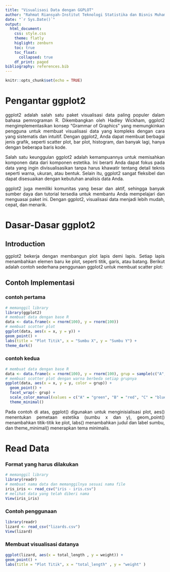 ```yaml
---
title: "Visualisasi Data dengan GGPLOT"
author: "Rahmat Riansyah-Institut Teknologi Statistika dan Bisnis Muhammadiyah"
date: "`r Sys.Date()`"
output: 
  html_document:
    css: style.css
    theme: flatly
    higlight: zenburn
    toc: true
    toc_float:
      collapsed: true
    df_print: paged
bibliography: references.bib
---
```


```{=html}
<style>
body{
text-align: justify}
</style>
```
```r
knitr::opts_chunk$set(echo = TRUE)
```

# Pengantar ggplot2

ggplot2 adalah salah satu paket visualisasi data paling populer dalam bahasa pemrograman R. Dikembangkan oleh Hadley Wickham, ggplot2 mengimplementasikan konsep "Grammar of Graphics" yang memungkinkan pengguna untuk membuat visualisasi data yang kompleks dengan cara yang sistematis dan intuitif. Dengan ggplot2, Anda dapat membuat berbagai jenis grafik, seperti scatter plot, bar plot, histogram, dan banyak lagi, hanya dengan beberapa baris kode.

Salah satu keunggulan ggplot2 adalah kemampuannya untuk memisahkan komponen data dari komponen estetika. Ini berarti Anda dapat fokus pada data yang ingin divisualisasikan tanpa harus khawatir tentang detail teknis seperti warna, ukuran, atau bentuk. Selain itu, ggplot2 sangat fleksibel dan dapat disesuaikan dengan kebutuhan analisis data Anda.

ggplot2 juga memiliki komunitas yang besar dan aktif, sehingga banyak sumber daya dan tutorial tersedia untuk membantu Anda mempelajari dan menguasai paket ini. Dengan ggplot2, visualisasi data menjadi lebih mudah, cepat, dan menarik.

# Dasar-Dasar ggplot2

## Introduction

ggplot2 bekerja dengan membangun plot lapis demi lapis. Setiap lapis menambahkan elemen baru ke plot, seperti titik, garis, atau batang. Berikut adalah contoh sederhana penggunaan ggplot2 untuk membuat scatter plot:

## Contoh Implementasi
### contoh pertama
```r
# memanggil library
library(ggplot2)
# membuat data dengan base R
data <- data.frame(x = rnorm(100), y = rnorm(100))
# membuat scotter plot
ggplot(data, aes(x = x, y = y)) + 
geom_point() + 
labs(title = "Plot Titik", x = "Sumbu X", y = "Sumbu Y") +
theme_dark()
```
### contoh kedua
```r
# membuat data dengan base R
data <- data.frame(x = rnorm(100), y = rnorm(100), grup = sample(c("A","B","C","D"), 100, replace = TRUE))
# membuat scotter plot dengan warna berbeda setiap grupnya
ggplot(data, aes(x = x, y = y, color = grup)) +
  geom_point() +
  facet_wrap(~ grup) +
  scale_color_manual(values = c("A" = "green", "B" = "red", "C" = "blue", "D" = "yellow")) +
  theme_minimal()
```

Pada contoh di atas, ggplot() digunakan untuk menginisialisasi plot, aes() menentukan pemetaan estetika (sumbu x dan y), geom_point() menambahkan titik-titik ke plot, labs() menambahkan judul dan label sumbu, dan theme_minimal() menerapkan tema minimalis.

# Read Data
### Format yang harus dilakukan
```r
# memanggil library
library(readr)
# membuat nama data dan memanggilnya sesuai nama file
iris_iris <- read_csv("iris - iris.csv")
# melihat data yang telah diberi nama
View(iris_iris)
```
### Contoh penggunaan
```r
library(readr)
lizard <- read_csv("lizards.csv")
View(lizard)
```
### Membuat visualisasi datanya
```r
ggplot(lizard, aes(x = total_length , y = weight)) + 
geom_point() +
labs(title = "Plot Titik", x = "total_length" , y = "weight" )
```